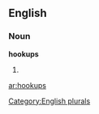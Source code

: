 
==English==

===Noun===
'''hookups'''

# {{plural of|[[hookup]]}}

[[Category:English plurals]]

[[ar:hookups]]